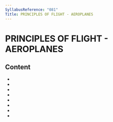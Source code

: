 ```yaml
---
SyllabusReference: "081"
Title: PRINCIPLES OF FLIGHT - AEROPLANES
---
```


# PRINCIPLES OF FLIGHT - AEROPLANES

## Content

- <Link href="081.01" />
- <Link href="081.02" />
- <Link href="081.03" />
- <Link href="081.04" />
- <Link href="081.05" />
- <Link href="081.06" />
- <Link href="081.07" />
- <Link href="081.08" />
